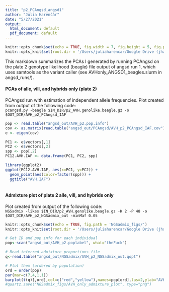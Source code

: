 ```yaml
---
title: "p2_PCAngsd_angsd1"
author: "Julia Harenčár"
date: "5/27/2021"
output:
  html_document: default
  pdf_document: default
---
```


```r
knitr::opts_chunk$set(echo = TRUE, fig.width = 7, fig.height = 5, fig.path = 'PCAngsd_figs/')
knitr::opts_knit$set(root.dir = '/Users/juliaharencar/Google Drive (jharenca@ucsc.edu)/GitHub/seq_analysis/ANGSD')
```
 This markdown summarizes the PCAs I generated by running PCAngsd on the plate 2 genotype likelihood (beagle) file output of angsd run 1, which uses samtools as the variant caller (see AVHonly_ANGSD1_beagles.slurm in angsd_runs/).
 
#### PCAs of alle, vill, and hybrids only (plate 2)

PCAngsd run with estimation of independent allele frequencies.
Plot created from output of the following code:\
`pcangsd.py -beagle $IN_DIR/p2_AVH.genolike.beagle.gz -o $OUT_DIR/AVH_p2_PCAngsd_IAF`


```r
pop <- read.table("angsd_out/AVH_p2.pop.info")
cov <- as.matrix(read.table("angsd_out/PCAngsd/AVH_p2_PCAngsd_IAF.cov"))
e <- eigen(cov)

PC1 <- e$vectors[,1]
PC2 <- e$vectors[,2]
spp <- pop[,2]
PC12.AVH.IAF <- data.frame(PC1, PC2, spp)

library(ggplot2)
ggplot(PC12.AVH.IAF, aes(x=PC1, y=PC2)) +
  geom_point(aes(color=factor(spp))) +
  ggtitle("AVH.IAF")
  
```


#### Admixture plot of plate 2 alle, vill, and hybrids only

Plot created from output of the following code:\
`NGSadmix -likes $IN_DIR/p2_AVH.genolike.beagle.gz -K 2 -P 48 -o $OUT_DIR/AVH_p2_NGSadmix_out -minMaf 0.05`

```r
knitr::opts_chunk$set(echo = TRUE, fig.path = 'NGSadmix_figs/')
knitr::opts_knit$set(root.dir = '/Users/juliaharencar/Google Drive (jharenca@ucsc.edu)/Costus/Seq_analysis/ANGSD')
```
```r

# Get ID and pop info for each individual
pop<-scan("angsd_out/AVH_p2.poplabel", what="theFuck")

# Read inferred admixture proportions file
q<-read.table("angsd_out/NGSadmix/AVH_p2_NGSadmix_out.qopt")

# Plot them (ordered by population)
ord = order(pop)
par(mar=c(7,4,1,1))
barplot(t(q)[,ord],col=c("red","yellow"),names=pop[ord],las=2,ylab="AVH Admixture proportions",cex.names=0.75)
#quartz.save("NGSadmix_figs/AVH_only_admixture_plot", type="png")

```

